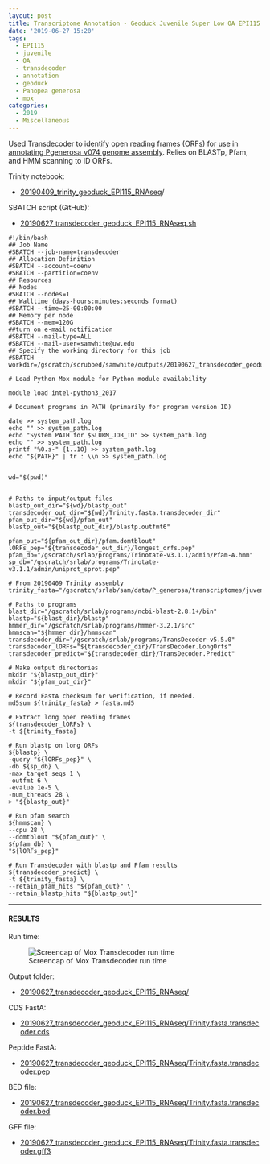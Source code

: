 ```yaml
---
layout: post
title: Transcriptome Annotation - Geoduck Juvenile Super Low OA EPI115 with Transdecoder on Mox
date: '2019-06-27 15:20'
tags:
  - EPI115
  - juvenile
  - OA
  - transdecoder
  - annotation
  - geoduck
  - Panopea generosa
  - mox
categories:
  - 2019
  - Miscellaneous
---
```



Used Transdecoder to identify open reading frames (ORFs) for use in [annotating Pgenerosa_v074 genome assembly](https://github.com/RobertsLab/resources/issues/707). Relies on BLASTp, Pfam, and HMM scanning to ID ORFs.

Trinity notebook:

- [20190409_trinity_geoduck_EPI115_RNAseq](https://robertslab.github.io/sams-notebook/posts/2019-04-09-Transcriptome-Assembly---Geoduck-Tissue-specific-Assembly-Juvenile-Super-Low-OA-EPI115-with-HiSeq-Data-on-Mox/)/

SBATCH script (GitHub):

- [20190627_transdecoder_geoduck_EPI115_RNAseq.sh](https://github.com/RobertsLab/sams-notebook/blob/master/sbatch_scripts/20190627_transdecoder_geoduck_gaond_RNAseq.sh)

```shell
#!/bin/bash
## Job Name
#SBATCH --job-name=transdecoder
## Allocation Definition
#SBATCH --account=coenv
#SBATCH --partition=coenv
## Resources
## Nodes
#SBATCH --nodes=1
## Walltime (days-hours:minutes:seconds format)
#SBATCH --time=25-00:00:00
## Memory per node
#SBATCH --mem=120G
##turn on e-mail notification
#SBATCH --mail-type=ALL
#SBATCH --mail-user=samwhite@uw.edu
## Specify the working directory for this job
#SBATCH --workdir=/gscratch/scrubbed/samwhite/outputs/20190627_transdecoder_geoduck_EPI115_RNAseq

# Load Python Mox module for Python module availability

module load intel-python3_2017

# Document programs in PATH (primarily for program version ID)

date >> system_path.log
echo "" >> system_path.log
echo "System PATH for $SLURM_JOB_ID" >> system_path.log
echo "" >> system_path.log
printf "%0.s-" {1..10} >> system_path.log
echo "${PATH}" | tr : \\n >> system_path.log


wd="$(pwd)"


# Paths to input/output files
blastp_out_dir="${wd}/blastp_out"
transdecoder_out_dir="${wd}/Trinity.fasta.transdecoder_dir"
pfam_out_dir="${wd}/pfam_out"
blastp_out="${blastp_out_dir}/blastp.outfmt6"

pfam_out="${pfam_out_dir}/pfam.domtblout"
lORFs_pep="${transdecoder_out_dir}/longest_orfs.pep"
pfam_db="/gscratch/srlab/programs/Trinotate-v3.1.1/admin/Pfam-A.hmm"
sp_db="/gscratch/srlab/programs/Trinotate-v3.1.1/admin/uniprot_sprot.pep"

# From 20190409 Trinity assembly
trinity_fasta="/gscratch/srlab/sam/data/P_generosa/transcriptomes/juvenile/EPI115/Trinity.fasta"

# Paths to programs
blast_dir="/gscratch/srlab/programs/ncbi-blast-2.8.1+/bin"
blastp="${blast_dir}/blastp"
hmmer_dir="/gscratch/srlab/programs/hmmer-3.2.1/src"
hmmscan="${hmmer_dir}/hmmscan"
transdecoder_dir="/gscratch/srlab/programs/TransDecoder-v5.5.0"
transdecoder_lORFs="${transdecoder_dir}/TransDecoder.LongOrfs"
transdecoder_predict="${transdecoder_dir}/TransDecoder.Predict"

# Make output directories
mkdir "${blastp_out_dir}"
mkdir "${pfam_out_dir}"

# Record FastA checksum for verification, if needed.
md5sum ${trinity_fasta} > fasta.md5

# Extract long open reading frames
${transdecoder_lORFs} \
-t ${trinity_fasta}

# Run blastp on long ORFs
${blastp} \
-query "${lORFs_pep}" \
-db ${sp_db} \
-max_target_seqs 1 \
-outfmt 6 \
-evalue 1e-5 \
-num_threads 28 \
> "${blastp_out}"

# Run pfam search
${hmmscan} \
--cpu 28 \
--domtblout "${pfam_out}" \
${pfam_db} \
"${lORFs_pep}"

# Run Transdecoder with blastp and Pfam results
${transdecoder_predict} \
-t ${trinity_fasta} \
--retain_pfam_hits "${pfam_out}" \
--retain_blastp_hits "${blastp_out}"
```

---

#### RESULTS

Run time:

![Screencap of Mox Transdecoder run time](https://github.com/RobertsLab/sams-notebook/blob/master/images/screencaps/20190627_transdecoder_pgen_EPI115_runtime.png?raw=true)

Output folder:

- [20190627_transdecoder_geoduck_EPI115_RNAseq/](https://gannet.fish.washington.edu/Atumefaciens/20190627_transdecoder_geoduck_EPI115_RNAseq/)

CDS FastA:

- [20190627_transdecoder_geoduck_EPI115_RNAseq/Trinity.fasta.transdecoder.cds](https://gannet.fish.washington.edu/Atumefaciens/20190627_transdecoder_geoduck_EPI115_RNAseq/Trinity.fasta.transdecoder.cds)

Peptide FastA:

- [20190627_transdecoder_geoduck_EPI115_RNAseq/Trinity.fasta.transdecoder.pep](https://gannet.fish.washington.edu/Atumefaciens/20190627_transdecoder_geoduck_EPI115_RNAseq/Trinity.fasta.transdecoder.pep)

BED file:

- [20190627_transdecoder_geoduck_EPI115_RNAseq/Trinity.fasta.transdecoder.bed](https://gannet.fish.washington.edu/Atumefaciens/20190627_transdecoder_geoduck_EPI115_RNAseq/Trinity.fasta.transdecoder.bed)

GFF file:

- [20190627_transdecoder_geoduck_EPI115_RNAseq/Trinity.fasta.transdecoder.gff3](https://gannet.fish.washington.edu/Atumefaciens/20190627_transdecoder_geoduck_EPI115_RNAseq/Trinity.fasta.transdecoder.gff3)
